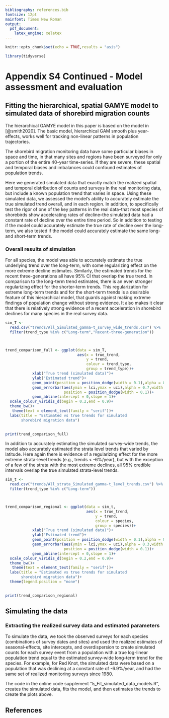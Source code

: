 ```yaml
---
bibliography: references.bib
fontsize: 12pt
mainfont: Times New Roman
output: 
  pdf_document:
    latex_engine: xelatex
---
```


```r
knitr::opts_chunk$set(echo = TRUE,results = "asis")

```

```r
library(tidyverse)

```

# Appendix S4 Continued - Model assessment and evaluation

## Fitting the hierarchical, spatial GAMYE model to simulated data of shorebird migration counts

The hierarchical GAMYE model in this paper is based on the model in [@smith2020]. The basic model, hierarchical GAM smooth plus year-effects, works well for tracking non-linear patterns in population trajectories.

The shorebird migration monitoring data have some particular biases in space and time, in that many sites and regions have been surveyed for only a portion of the entire 40-year time-series. If they are severe, these spatial and temporal biases and imbalances could confound estimates of population trends.

Here we generated simulated data that exactly match the realized spatial and temporal distribution of counts and surveys in the real monitoring data, but include a known population trend that varies in space. Using these simulated data, we assessed the model's ability to accurately estimate the true simulated trend overall, and in each region. In addition, to specifically test the rigor of one of the key patterns in the real data--that most species of shorebirds show accelerating rates of decline--the simulated data had a constant rate of decline over the entire time period. So in addition to testing if the model could accurately estimate the true rate of decline over the long-term, we also tested if the model could accurately estimate the same long- and short-term trends.

### Overall results of simulation

For all species, the model was able to accurately estimate the true underlying trend over the long-term, with some regularizing effect on the more extreme decline estimates. Similarly, the estimated trends for the recent three-generations all have 95% CI that overlap the true trend. In comparison to the long-term trend estimates, there is an even stronger regularizing effect for the shorter-term trends. This regularization for extreme long-term trends and for the short-term trends is a desirable feature of this hierarchical model, that guards against making extreme findings of population change without strong evidence. It also makes it clear that there is relatively strong evidence of a recent acceleration in shorebird declines for many species in the real survey data.

```r


sim_T <- 
  read.csv("trends/All_Simulated_gamma-t_survey_wide_trends.csv") %>%
  filter(trend_type %in% c("Long-term","Recent-three-generation")) 



trend_comparison_full <- ggplot(data = sim_T,
                                aes(x = true_trend,
                                    y = trend,
                                    colour = trend_type,
                                    group = trend_type))+
            xlab("True trend (simulated data)")+
            ylab("Estimated trend")+
            geom_point(position = position_dodge(width = 0.1),alpha = 0.7)+
            geom_errorbar(aes(ymin = lci,ymax = uci),alpha = 0.7,width = 0,
                          position = position_dodge(width = 0.1))+
            geom_abline(intercept = 0,slope = 1)+
  scale_colour_viridis_d(begin = 0.2,end = 0.9)+
  theme_bw()+
   theme(text = element_text(family = "serif"))+
  labs(title = "Estimated vs true trends for simulated 
       shorebird migration data")
          

print(trend_comparison_full)


```

In addition to accurately estimating the simulated survey-wide trends, the model also accurately estimated the strata level trends that varied by latitude. Here again there is evidence of a regularizing effect for the more extreme strata-level trends (e.g., trends \< -6%/year), but with the exception of a few of the strata with the most extreme declines, all 95% credible intervals overlap the true simulated strata-level trends.

```r


sim_t <- 
  read.csv("trends/All_strata_Simulated_gamma-t_level_trends.csv") %>% 
  filter(trend_type %in% c("Long-term")) 



trend_comparison_regional <- ggplot(data = sim_t,
                                    aes(x = true_trend,
                                        y = trend,
                                        colour = species,
                                        group = species))+
            xlab("True trend (simulated data)")+
            ylab("Estimated trend")+
            geom_point(position = position_dodge(width = 0.1),alpha = 0.7)+
            geom_errorbar(aes(ymin = lci,ymax = uci),alpha = 0.3,width = 0,
                          position = position_dodge(width = 0.1))+
            geom_abline(intercept = 0,slope = 1)+
  scale_colour_viridis_d(begin = 0.2,end = 0.9)+
  theme_bw()+
   theme(text = element_text(family = "serif"))+
  labs(title = "Estimated vs true trends for simulated 
       shorebird migration data")+
  theme(legend.position = "none")
          

print(trend_comparison_regional)


```

## Simulating the data

### Extracting the realized survey data and estimated parameters

To simulate the data, we took the observed surveys for each species (combinations of survey dates and sites) and used the realized estimates of seasonal-effects, site intercepts, and overdispersion to create simulated counts for each survey event from a population with a true log-linear population trend equal to the estimated survey-wide long-term trend for the species. For example, for Red Knot, the simulated data were based on a population that was declining at a constant rate of -6.9%/year, and had the same set of realized monitoring surveys since 1980.

The code in the online code supplement "5_Fit_simulated_data_models.R", creates the simulated data, fits the model, and then estimates the trends to create the plots above.

## References
